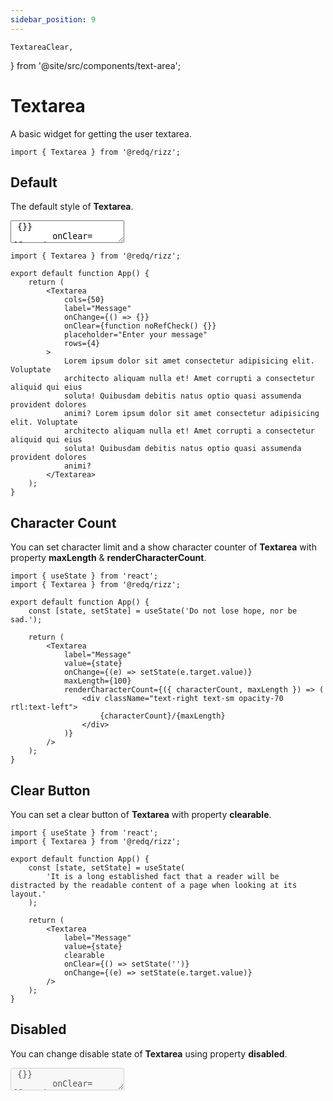 ```yaml
---
sidebar_position: 9
---
```


	TextareaClear,
} from '@site/src/components/text-area';

# Textarea

A basic widget for getting the user textarea.

```tsx
import { Textarea } from '@redq/rizz';
```

<div className="mb-28" />

## Default

The default style of **Textarea**.

<Paper className="block">
	<Textarea
		label="Message"
		onChange={() => {}}
		onClear={function noRefCheck() {}}
		placeholder="Enter your message"
	/>
</Paper>

```tsx
import { Textarea } from '@redq/rizz';

export default function App() {
	return (
		<Textarea
			label="Message"
			onChange={() => {}}
			onClear={function noRefCheck() {}}
			placeholder="Enter your message"
		/>
	);
}
```

<div className="mb-16" />

## Variants

You can change the style of **Textarea** with property [**variant**](#textarea-variants)

<Paper className="block space-y-6">
	<Textarea
		label="Message"
		onChange={() => {}}
		onClear={function noRefCheck() {}}
		placeholder="Enter your message"
		variant="flat"
	/>
	<Textarea
		label="Message"
		onChange={() => {}}
		onClear={function noRefCheck() {}}
		placeholder="Enter your message"
		variant="outline"
	/>
	<Textarea
		label="Message"
		onChange={() => {}}
		onClear={function noRefCheck() {}}
		placeholder="Enter your message"
		variant="text"
	/>
	<Textarea
		label="Message"
		onChange={() => {}}
		onClear={function noRefCheck() {}}
		placeholder="Enter your message"
		variant="active"
	/>
</Paper>

```tsx
import { Textarea } from '@redq/rizz';

export default function App() {
	return (
		<>
			<Textarea
				label="Message"
				onChange={() => {}}
				onClear={function noRefCheck() {}}
				placeholder="Enter your message"
				variant="flat"
			/>
			<Textarea
				label="Message"
				onChange={() => {}}
				onClear={function noRefCheck() {}}
				placeholder="Enter your message"
				variant="outline"
			/>
			<Textarea
				label="Message"
				onChange={() => {}}
				onClear={function noRefCheck() {}}
				placeholder="Enter your message"
				variant="text"
			/>
			<Textarea
				label="Message"
				onChange={() => {}}
				onClear={function noRefCheck() {}}
				placeholder="Enter your message"
				variant="active"
			/>
		</>
	);
}
```

<div className="mb-16" />

## Sizes

You can change the size of **Textarea** with property [**size**](#textarea-sizes)

<Paper className="block space-y-6">
	<Textarea
		label="Message"
		onChange={() => {}}
		onClear={function noRefCheck() {}}
		placeholder="Enter your message"
		size="sm"
	/>
	<Textarea
		label="Message"
		onChange={() => {}}
		onClear={function noRefCheck() {}}
		placeholder="Enter your message"
	/>
	<Textarea
		label="Message"
		onChange={() => {}}
		onClear={function noRefCheck() {}}
		placeholder="Enter your message"
		size="lg"
	/>
	<Textarea
		label="Message"
		onChange={() => {}}
		onClear={function noRefCheck() {}}
		placeholder="Enter your message"
		size="xl"
	/>
</Paper>

```tsx
import { Textarea } from '@redq/rizz';

export default function App() {
	return (
		<>
			<Textarea
				label="Message"
				onChange={() => {}}
				onClear={function noRefCheck() {}}
				placeholder="Enter your message"
				size="sm"
			/>
			<Textarea
				label="Message"
				onChange={() => {}}
				onClear={function noRefCheck() {}}
				placeholder="Enter your message"
			/>
			<Textarea
				label="Message"
				onChange={() => {}}
				onClear={function noRefCheck() {}}
				placeholder="Enter your message"
				size="lg"
			/>
			<Textarea
				label="Message"
				onChange={() => {}}
				onClear={function noRefCheck() {}}
				placeholder="Enter your message"
				size="xl"
			/>
		</>
	);
}
```

<div className="mb-16" />

## Rounded

You can change the border radius of **Textarea** with property [**rounded**](#textarea-rounded)

<Paper className="block space-y-6">
	<Textarea
		label="Message"
		onChange={() => {}}
		onClear={function noRefCheck() {}}
		placeholder="Enter your message"
		rounded="sm"
	/>
	<Textarea
		label="Message"
		onChange={() => {}}
		onClear={function noRefCheck() {}}
		placeholder="Enter your message"
	/>
	<Textarea
		label="Message"
		onChange={() => {}}
		onClear={function noRefCheck() {}}
		placeholder="Enter your message"
		rounded="lg"
	/>
	<Textarea
		label="Message"
		onChange={() => {}}
		onClear={function noRefCheck() {}}
		placeholder="Enter your message"
		rounded="xl"
	/>
	<Textarea
		label="Message"
		onChange={() => {}}
		onClear={function noRefCheck() {}}
		placeholder="Enter your message"
		rounded="none"
	/>
</Paper>

```tsx
import { Textarea } from '@redq/rizz';

export default function App() {
	return (
		<>
			<Textarea
				label="Message"
				onChange={() => {}}
				onClear={function noRefCheck() {}}
				placeholder="Enter your message"
				rounded="sm"
			/>
			<Textarea
				label="Message"
				onChange={() => {}}
				onClear={function noRefCheck() {}}
				placeholder="Enter your message"
			/>
			<Textarea
				label="Message"
				onChange={() => {}}
				onClear={function noRefCheck() {}}
				placeholder="Enter your message"
				rounded="lg"
			/>
			<Textarea
				label="Message"
				onChange={() => {}}
				onClear={function noRefCheck() {}}
				placeholder="Enter your message"
				rounded="xl"
			/>
			<Textarea
				label="Message"
				onChange={() => {}}
				onClear={function noRefCheck() {}}
				placeholder="Enter your message"
				rounded="none"
			/>
		</>
	);
}
```

<div className="mb-16" />

## Colors

You can change the color of **Textarea** with property [**color**](#textarea-colors)

<Paper className="block space-y-6">
	<Textarea
		label="Message"
		onChange={() => {}}
		onClear={function noRefCheck() {}}
		placeholder="Enter your message"
	/>
	<Textarea
		label="Message"
		onChange={() => {}}
		onClear={function noRefCheck() {}}
		placeholder="Enter your message"
		color="primary"
	/>
	<Textarea
		label="Message"
		onChange={() => {}}
		onClear={function noRefCheck() {}}
		placeholder="Enter your message"
		color="secondary"
	/>
	<Textarea
		label="Message"
		onChange={() => {}}
		onClear={function noRefCheck() {}}
		placeholder="Enter your message"
		color="danger"
	/>
	<Textarea
		label="Message"
		onChange={() => {}}
		onClear={function noRefCheck() {}}
		placeholder="Enter your message"
		color="info"
	/>
	<Textarea
		label="Message"
		onChange={() => {}}
		onClear={function noRefCheck() {}}
		placeholder="Enter your message"
		color="success"
	/>
	<Textarea
		label="Message"
		onChange={() => {}}
		onClear={function noRefCheck() {}}
		placeholder="Enter your message"
		color="warning"
	/>
</Paper>

```tsx
import { Textarea } from '@redq/rizz';

export default function App() {
	return (
		<>
			<Textarea
				label="Message"
				onChange={() => {}}
				onClear={function noRefCheck() {}}
				placeholder="Enter your message"
			/>
			<Textarea
				label="Message"
				onChange={() => {}}
				onClear={function noRefCheck() {}}
				placeholder="Enter your message"
				color="primary"
			/>
			<Textarea
				label="Message"
				onChange={() => {}}
				onClear={function noRefCheck() {}}
				placeholder="Enter your message"
				color="secondary"
			/>
			<Textarea
				label="Message"
				onChange={() => {}}
				onClear={function noRefCheck() {}}
				placeholder="Enter your message"
				color="danger"
			/>
			<Textarea
				label="Message"
				onChange={() => {}}
				onClear={function noRefCheck() {}}
				placeholder="Enter your message"
				color="info"
			/>
			<Textarea
				label="Message"
				onChange={() => {}}
				onClear={function noRefCheck() {}}
				placeholder="Enter your message"
				color="success"
			/>
			<Textarea
				label="Message"
				onChange={() => {}}
				onClear={function noRefCheck() {}}
				placeholder="Enter your message"
				color="warning"
			/>
		</>
	);
}
```

<div className="mb-16" />

## Rows & Cols

You can set custom rows and cols of **Textarea** with property **rows** & **cols**.

<Paper className="block">
	<Textarea
		cols={50}
		label="Message"
		onChange={() => {}}
		onClear={function noRefCheck() {}}
		placeholder="Enter your message"
		rows={4}
		textareaClassName="overflow-y-auto"
	>
		Lorem ipsum dolor sit amet consectetur adipisicing elit. Voluptate
		architecto aliquam nulla et! Amet corrupti a consectetur aliquid qui eius
		soluta! Quibusdam debitis natus optio quasi assumenda provident dolores
		animi? Lorem ipsum dolor sit amet consectetur adipisicing elit. Voluptate
		architecto aliquam nulla et! Amet corrupti a consectetur aliquid qui eius
		soluta! Quibusdam debitis natus optio quasi assumenda provident dolores
		animi?
	</Textarea>
</Paper>

```tsx
import { Textarea } from '@redq/rizz';

export default function App() {
	return (
		<Textarea
			cols={50}
			label="Message"
			onChange={() => {}}
			onClear={function noRefCheck() {}}
			placeholder="Enter your message"
			rows={4}
		>
			Lorem ipsum dolor sit amet consectetur adipisicing elit. Voluptate
			architecto aliquam nulla et! Amet corrupti a consectetur aliquid qui eius
			soluta! Quibusdam debitis natus optio quasi assumenda provident dolores
			animi? Lorem ipsum dolor sit amet consectetur adipisicing elit. Voluptate
			architecto aliquam nulla et! Amet corrupti a consectetur aliquid qui eius
			soluta! Quibusdam debitis natus optio quasi assumenda provident dolores
			animi?
		</Textarea>
	);
}
```

<div className="mb-16" />

## Character Count

You can set character limit and a show character counter of **Textarea** with property **maxLength** & **renderCharacterCount**.

<Paper className="block">
	<TextareaCharacterCount />
</Paper>

```tsx
import { useState } from 'react';
import { Textarea } from '@redq/rizz';

export default function App() {
	const [state, setState] = useState('Do not lose hope, nor be sad.');

	return (
		<Textarea
			label="Message"
			value={state}
			onChange={(e) => setState(e.target.value)}
			maxLength={100}
			renderCharacterCount={({ characterCount, maxLength }) => (
				<div className="text-right text-sm opacity-70 rtl:text-left">
					{characterCount}/{maxLength}
				</div>
			)}
		/>
	);
}
```

<div className="mb-16" />

## Clear Button

You can set a clear button of **Textarea** with property **clearable**.

<Paper className="block">
	<TextareaClear />
</Paper>

```tsx
import { useState } from 'react';
import { Textarea } from '@redq/rizz';

export default function App() {
	const [state, setState] = useState(
		'It is a long established fact that a reader will be distracted by the readable content of a page when looking at its layout.'
	);

	return (
		<Textarea
			label="Message"
			value={state}
			clearable
			onClear={() => setState('')}
			onChange={(e) => setState(e.target.value)}
		/>
	);
}
```

<div className="mb-16" />

## Disabled

You can change disable state of **Textarea** using property **disabled**.

<Paper className="block">
	<Textarea
		disabled
		label="Message"
		onChange={() => {}}
		onClear={function noRefCheck() {}}
		placeholder="Enter your message"
	/>
</Paper>

```tsx
import { Textarea } from '@redq/rizz';

export default function App() {
	return (
		<Textarea
			disabled
			label="Message"
			onChange={() => {}}
			onClear={function noRefCheck() {}}
			placeholder="Enter your message"
		/>
	);
}
```

<div className="mb-16" />

## With Helper Text

You can set a helper text to **Textarea** with property **helperText**.

<Paper className="block">
	<Textarea
		helperText="Please enter your intro"
		label="Message"
		onChange={() => {}}
		onClear={function noRefCheck() {}}
		placeholder="Enter your message"
	/>
</Paper>

```tsx
import { Textarea } from '@redq/rizz';

export default function App() {
	return (
		<Textarea
			helperText="Please enter your intro"
			label="Message"
			onChange={() => {}}
			onClear={function noRefCheck() {}}
			placeholder="Enter your message"
		/>
	);
}
```

<div className="mb-16" />

## With Validation Error

You can set a error message to **Textarea** with property **error**.

<Paper className="block">
	<Textarea
		error="This field is required"
		label="Message"
		onChange={() => {}}
		onClear={function noRefCheck() {}}
		placeholder="Enter your message"
	/>
</Paper>

```tsx
import { Textarea } from '@redq/rizz';

export default function App() {
	return (
		<Textarea
			error="This field is required"
			label="Message"
			onChange={() => {}}
			onClear={function noRefCheck() {}}
			placeholder="Enter your message"
		/>
	);
}
```

<div className="mb-20" />

## APIs

<hr />

<div className="mb-10" />

### Textarea Props

Here is the API documentation of the Textarea component. And the rest of the props are the same as the original html textarea field. You can use props like `disabled`, `placeholder`, `rows`, `cols`, `maxLength` etc.

|        Props         |                               Type                               |                                Description                                |   Default   |
| :------------------: | :--------------------------------------------------------------: | :-----------------------------------------------------------------------: | :---------: |
|        label         |                           `ReactNode`                            |                              Set field label                              |    \_ \_    |
|     placeholder      |                             `string`                             |                                                                           |    \_ \_    |
|       children       |                           `ReactNode`                            |                         Default value in textarea                         |    \_ \_    |
|       variant        |              [TextareaVariants](#textarea-variants)              |                    The variants of the component are:                     | `"outline"` |
|         size         |                 [TextareaSizes](#textarea-sizes)                 | The size of the component. "sm" is equivalent to the dense input styling. | `"DEFAULT"` |
|       rounded        |               [TextareaRounded](#textarea-rounded)               |                         The rounded variants are:                         | `"DEFAULT"` |
|        color         |                [TextareaColors](#textarea-colors)                |                           Change textarea color                           | `"DEFAULT"` |
|       disabled       |                            `boolean`                             |                     Whether the textarea is disabled                      |    \_ \_    |
|      autoFocus       |                            `boolean`                             |                                                                           |    \_ \_    |
|         form         |                             `string`                             |                                                                           |    \_ \_    |
|         name         |                             `string`                             |                                                                           |    \_ \_    |
|        value         |                [TextareaValues](#textarea-values)                |                                                                           |    \_ \_    |
|       onChange       |              [TextareaOnchange](#textarea-onchange)              |                                                                           |    \_ \_    |
|         key          |                           `key` `null`                           |                                                                           |    \_ \_    |
|        error         |                             `string`                             |                    Show error message using this prop                     |    \_ \_    |
|      helperText      |                           `ReactNode`                            |         Add helper text. It could be string or a React component          |    \_ \_    |
|   helperClassName    |                             `string`                             |        This prop allows you to customize the helper message style         |    \_ \_    |
|    errorClassName    |                             `string`                             |         This prop allows you to customize the error message style         |    \_ \_    |
|     autoComplete     |                             `string`                             |                                                                           |    \_ \_    |
|      maxLength       |                             `number`                             |                    Set custom max length of character                     |    \_ \_    |
|      minLength       |                             `number`                             |                                                                           |    \_ \_    |
|       readOnly       |                            `boolean`                             |                                                                           |    \_ \_    |
|       required       |                            `boolean`                             |                                                                           |    \_ \_    |
|      clearable       |                            `boolean`                             |                           add clearable option                            |    \_ \_    |
|       onClear        |               [TextareaOnclear](#textarea-onclear)               |                                clear event                                |    \_ \_    |
|    labelClassName    |                             `string`                             |   Use labelClassName prop to do some addition style for the field label   |    \_ \_    |
|         cols         |                             `number`                             |                              Set custom cols                              |    \_ \_    |
|         rows         |                             `number`                             |                              Set custom rows                              |     `5`     |
|  textareaClassName   |                             `string`                             |            Add custom classes for the input filed extra style             |    \_ \_    |
| renderCharacterCount | [TextareaRenderCharacterCount](#textarea-render-character-count) |                It is the password visibility toggle icon.                 |    \_ \_    |
|       dirName        |                             `string`                             |                                                                           |    \_ \_    |
|         wrap         |                             `string`                             |                                                                           |    \_ \_    |
|         ref          |                    `Ref<HTMLTextAreaElement>`                    |                                                                           |    \_ \_    |

<div className="mb-10" />

### Textarea Variants

```ts
type TextareaVariants = 'flat' | 'outline' | 'text' | 'active';
```

<div className="mb-10" />

### Textarea Sizes

```ts
type TextareaSizes = 'sm' | 'DEFAULT' | 'lg' | 'xl';
```

<div className="mb-10" />

### Textarea Rounded

```ts
type TextareaRounded = 'sm' | 'DEFAULT' | 'lg' | 'xl' | 'none';
```

<div className="mb-10" />

### Textarea Colors

```ts
type TextareaColors =
	| 'DEFAULT'
	| 'primary'
	| 'secondary'
	| 'danger'
	| 'info'
	| 'success'
	| 'warning';
```

<div className="mb-10" />

### Textarea Values

```ts
type TextareaValues = 'string' | 'number' | 'readonly string[]';
```

<div className="mb-10" />

### Textarea Onchange

```ts
type TextareaOnchange = ChangeEventHandler<HTMLTextAreaElement>;
```

<div className="mb-10" />

### Textarea Onclear

```ts
type TextareaOnclear = (event: MouseEvent<Element, MouseEvent>) => void;
```

<div className="mb-10" />

### Textarea Render Character Count

```ts
type TextareaRenderCharacterCount =
	| (({
			characterCount,
			maxLength,
	  }: {
			characterCount?: number;
			maxLength?: number;
	  }) => ReactNode)
	| undefined;
```
